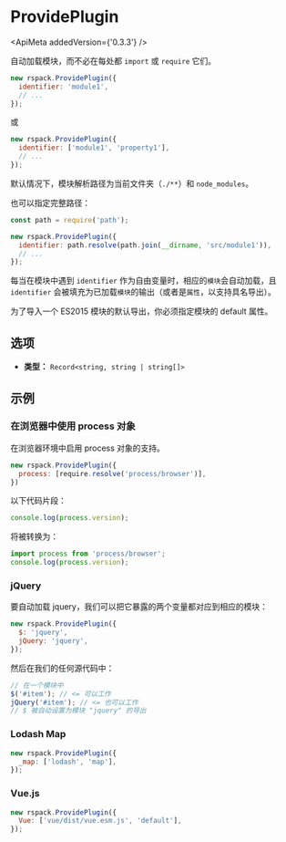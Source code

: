 
<WebpackLicense from="https://webpack.js.org/plugins/provide-plugin/" />

# ProvidePlugin

<ApiMeta addedVersion={'0.3.3'} />

自动加载模块，而不必在每处都 `import` 或 `require` 它们。

```js
new rspack.ProvidePlugin({
  identifier: 'module1',
  // ...
});
```

或

```js
new rspack.ProvidePlugin({
  identifier: ['module1', 'property1'],
  // ...
});
```

默认情况下，模块解析路径为当前文件夹（`./**`）和 `node_modules`。

也可以指定完整路径：

```js
const path = require('path');

new rspack.ProvidePlugin({
  identifier: path.resolve(path.join(__dirname, 'src/module1')),
  // ...
});
```

每当在模块中遇到 `identifier` 作为自由变量时，相应的`模块`会自动加载，且 `identifier` 会被填充为已加载`模块`的输出（或者是`属性`，以支持具名导出）。

为了导入一个 ES2015 模块的默认导出，你必须指定模块的 default 属性。

## 选项

- **类型：** `Record<string, string | string[]>`

## 示例

### 在浏览器中使用 process 对象

在浏览器环境中启用 process 对象的支持。

```js
new rspack.ProvidePlugin({
  process: [require.resolve('process/browser')],
})
```

以下代码片段：

```js
console.log(process.version);
```

将被转换为：

```js
import process from 'process/browser';
console.log(process.version);
```

### jQuery

要自动加载 jquery，我们可以把它暴露的两个变量都对应到相应的模块：

```js
new rspack.ProvidePlugin({
  $: 'jquery',
  jQuery: 'jquery',
});
```

然后在我们的任何源代码中：

```js
// 在一个模块中
$('#item'); // <= 可以工作
jQuery('#item'); // <= 也可以工作
// $ 被自动设置为模块 "jquery" 的导出
```

### Lodash Map

```js
new rspack.ProvidePlugin({
  _map: ['lodash', 'map'],
});
```

### Vue.js

```js
new rspack.ProvidePlugin({
  Vue: ['vue/dist/vue.esm.js', 'default'],
});
```
